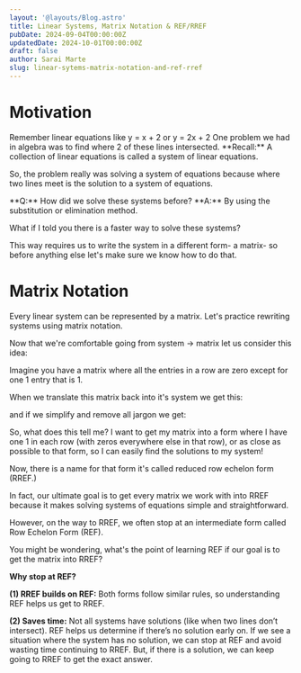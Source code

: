 ```yaml
---
layout: '@layouts/Blog.astro'
title: Linear Systems, Matrix Notation & REF/RREF
pubDate: 2024-09-04T00:00:00Z 
updatedDate: 2024-10-01T00:00:00Z 
draft: false
author: Sarai Marte
slug: linear-sytems-matrix-notation-and-ref-rref
---
```



# Motivation

<F>
Remember linear equations like y = x + 2 or y = 2x + 2
</F> 

<F>
One problem we had in algebra was to find where 2 of these lines intersected.
</F>

<F>
**Recall:** A collection of linear equations is called a system of linear equations. 
</F>

So, the problem really was solving a system of equations because where two lines meet is the solution to a system of equations.

<F>
**Q:** How did we solve these systems before?
</F>

<F>
**A:** By using the substitution or elimination method.
</F>

What if I told you there is a faster way to solve these systems?

This way requires us to write the system in a different form- a matrix- so before anything else let's make sure we know how to do that. 

# Matrix Notation  

<F>
Every linear system can be represented by a matrix.
</F>

<F>
Let's practice rewriting systems using matrix notation. 
</F>

Now that we're comfortable going from system -> matrix let us consider this idea:

Imagine you have a matrix where all the entries in a row are zero except for one 1 entry that is 1.

<Latex formula = '\begin{bmatrix}
    1 & 0 & 0 & | & 1 \\
    0 & 1 & 0 & | & 2 \\
    0 & 0 & 1 & | & 3 \\
\end{bmatrix}'/>

When we translate this matrix back into it's system we get this:

<Latex formula = "\begin{aligned}
1x_1 + 0x_2 + 0x_3 &= 1 \\
0x_1 + 1x_2 + 0x_3 &= 2 \\
0x_1 + 0x_2 + 1x_3 &= 3
\end{aligned}
"/>

and if we simplify and remove all jargon we get:

<Latex formula = "\begin{aligned}
    x_1 = 1 \\
    x_2 = 2 \\
    x_3 = 3
\end{aligned}
"/>

So, what does this tell me? I want to get my matrix into a form where I have one 1 in each row (with zeros everywhere else in that row), or as close as possible to that form, so I can easily find the solutions to my system!

Now, there is a name for that form it's called reduced row echelon form (RREF.)

In fact, our ultimate goal is to get every matrix we work with into RREF because it makes solving systems of equations simple and straightforward.

However, on the way to RREF, we often stop at an intermediate form called Row Echelon Form (REF).

You might be wondering, what's the point of learning REF if our goal is to get the matrix into RREF?

**Why stop at REF?**

**(1) RREF builds on REF:** Both forms follow similar rules, so understanding REF helps us get to RREF.

**(2) Saves time:** Not all systems have solutions (like when two lines don’t intersect). REF helps us determine if there’s no solution early on. If we see a situation where the system has no solution, we can stop at REF and avoid wasting time continuing to RREF. But, if there is a solution, we can keep going to RREF to get the exact answer.






